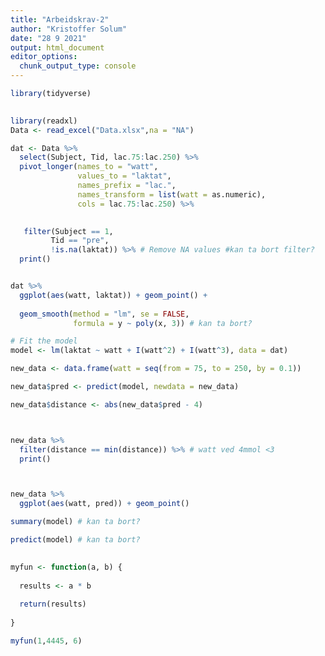 ```yaml
---
title: "Arbeidskrav-2"
author: "Kristoffer Solum"
date: "28 9 2021"
output: html_document
editor_options: 
  chunk_output_type: console
---
```


```r
library(tidyverse)
  

library(readxl)
Data <- read_excel("Data.xlsx",na = "NA")

dat <- Data %>%
  select(Subject, Tid, lac.75:lac.250) %>%
  pivot_longer(names_to = "watt",
               values_to = "laktat",
               names_prefix = "lac.",
               names_transform = list(watt = as.numeric),
               cols = lac.75:lac.250) %>%

  
   filter(Subject == 1,
         Tid == "pre",
         !is.na(laktat)) %>% # Remove NA values #kan ta bort filter?
  print()


dat %>%
  ggplot(aes(watt, laktat)) + geom_point() +
  
  geom_smooth(method = "lm", se = FALSE, 
              formula = y ~ poly(x, 3)) # kan ta bort?

# Fit the model
model <- lm(laktat ~ watt + I(watt^2) + I(watt^3), data = dat)

new_data <- data.frame(watt = seq(from = 75, to = 250, by = 0.1))

new_data$pred <- predict(model, newdata = new_data)

new_data$distance <- abs(new_data$pred - 4)



new_data %>%
  filter(distance == min(distance)) %>% # watt ved 4mmol <3
  print()



new_data %>%
  ggplot(aes(watt, pred)) + geom_point()

summary(model) # kan ta bort?

predict(model) # kan ta bort?
  
```




```r

myfun <- function(a, b) { 
  
  results <- a * b
  
  return(results)
  
}

myfun(1,4445, 6)


```